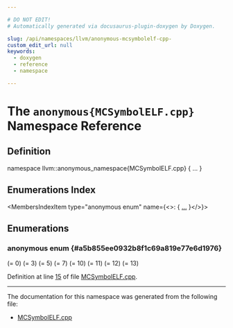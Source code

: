```yaml
---

# DO NOT EDIT!
# Automatically generated via docusaurus-plugin-doxygen by Doxygen.

slug: /api/namespaces/llvm/anonymous-mcsymbolelf-cpp-
custom_edit_url: null
keywords:
  - doxygen
  - reference
  - namespace

---
```





# The `anonymous{MCSymbolELF.cpp}` Namespace Reference

<DoxygenPage pluginConfig={pluginConfig}>



## Definition

<CodeBlock>namespace llvm::anonymous&#95;namespace&#123;MCSymbolELF.cpp&#125; &#123; ... &#125;</CodeBlock>

## Enumerations Index

<MembersIndex>

<MembersIndexItem
  type="anonymous enum"
  name={<>:  &#123; <a href="#a5b855ee0932b8f1c69a819e77e6d1976">...</a> &#125;</>}>
</MembersIndexItem>

</MembersIndex>


<SectionDefinition>

## Enumerations

### anonymous enum  {#a5b855ee0932b8f1c69a819e77e6d1976}

<MemberDefinition
  prototype="anonymous enum ">

<EnumerationList title="Enumeration values">

<Link id="a5b855ee0932b8f1c69a819e77e6d1976abd94bec8a94682a962e8541b2d8bc315" />
<EnumerationListItem name="ELF_STT_Shift">
 (= 0)
</EnumerationListItem>

<Link id="a5b855ee0932b8f1c69a819e77e6d1976a6f2eb99b051d5d5dd9f780323e9517ac" />
<EnumerationListItem name="ELF_STB_Shift">
 (= 3)
</EnumerationListItem>

<Link id="a5b855ee0932b8f1c69a819e77e6d1976a30c69f5b747eafaa67bd48f394f0bb1b" />
<EnumerationListItem name="ELF_STV_Shift">
 (= 5)
</EnumerationListItem>

<Link id="a5b855ee0932b8f1c69a819e77e6d1976adffb722c79304d8c22e7f88028c47efb" />
<EnumerationListItem name="ELF_STO_Shift">
 (= 7)
</EnumerationListItem>

<Link id="a5b855ee0932b8f1c69a819e77e6d1976a889f187c360d1a06c8adec4c770ad1d4" />
<EnumerationListItem name="ELF_IsSignature_Shift">
 (= 10)
</EnumerationListItem>

<Link id="a5b855ee0932b8f1c69a819e77e6d1976a7dc98b12edbb862ffaf53a3731ca4cdd" />
<EnumerationListItem name="ELF_WeakrefUsedInReloc_Shift">
 (= 11)
</EnumerationListItem>

<Link id="a5b855ee0932b8f1c69a819e77e6d1976a0578b72235c5fc5082717d0980eacc22" />
<EnumerationListItem name="ELF_BindingSet_Shift">
 (= 12)
</EnumerationListItem>

<Link id="a5b855ee0932b8f1c69a819e77e6d1976af645b4e028db44a71e14ff7c69327d96" />
<EnumerationListItem name="ELF_IsMemoryTagged_Shift">
 (= 13)
</EnumerationListItem>

</EnumerationList>

Definition at line <a href="/docs/api/files/lib/lib/mc/mcsymbolelf-cpp/#l00015">15</a> of file <a href="/docs/api/files/lib/lib/mc/mcsymbolelf-cpp">MCSymbolELF.cpp</a>.
</MemberDefinition>

</SectionDefinition>

<hr/>

The documentation for this namespace was generated from the following file:

<ul>
<li><a href="/docs/api/files/lib/lib/mc/mcsymbolelf-cpp">MCSymbolELF.cpp</a></li>
</ul>

</DoxygenPage>

